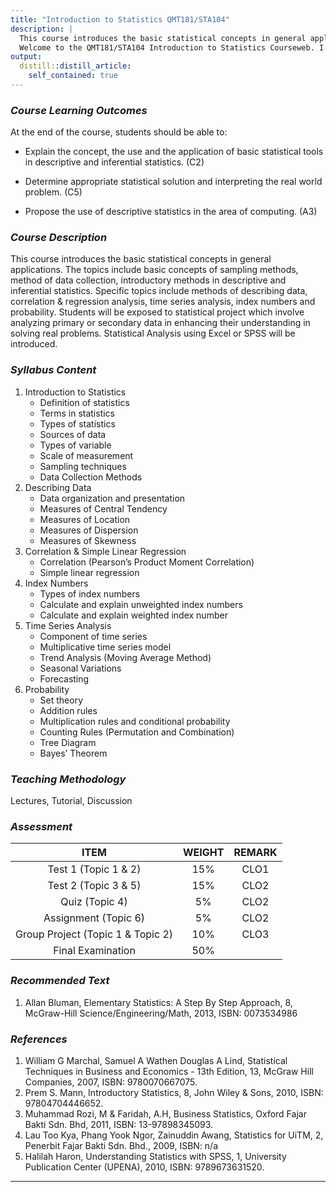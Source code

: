 ```yaml
---
title: "Introduction to Statistics QMT181/STA104"
description: |
  This course introduces the basic statistical concepts in general applications. The topics include basic concepts of sampling methods, method of data collection, introductory methods in descriptive and inferential statistics. Specific topics include methods of describing data, correlation & regression analysis, time series analysis, index numbers and probability. Students will be exposed to statistical project which involve analyzing primary or secondary data in enhancing their understanding in solving real problems. Statistical Analysis using Excel or SPSS will be introduced.  
  Welcome to the QMT181/STA104 Introduction to Statistics Courseweb. I hope you enjoy it!
output: 
  distill::distill_article:
    self_contained: true
---
```


### *Course Learning Outcomes*  

At the end of the course, students should be able to:  

- Explain the concept, the use and the application of basic statistical tools in descriptive and inferential statistics. (C2)  

- Determine appropriate statistical solution and interpreting the real world problem. (C5)  

- Propose the use of descriptive statistics in the area of computing. (A3)  

### *Course Description*  

This course introduces the basic statistical concepts in general applications. The topics include basic concepts of sampling methods, method of data collection, introductory methods in descriptive and inferential statistics. Specific topics include methods of describing data, correlation & regression analysis, time series analysis, index numbers and probability. Students will be exposed to statistical project which involve analyzing primary or secondary data in enhancing their understanding in solving real problems. Statistical Analysis using Excel or SPSS will be introduced.  

### *Syllabus Content*  

1. Introduction to Statistics  
    - Definition of statistics  
    - Terms in statistics  
    - Types of statistics  
    - Sources of data  
    - Types of variable  
    - Scale of measurement  
    - Sampling techniques  
    - Data Collection Methods  
2. Describing Data  
    - Data organization and presentation  
    - Measures of Central Tendency  
    - Measures of Location  
    - Measures of Dispersion  
    - Measures of Skewness  
3. Correlation & Simple Linear Regression  
    - Correlation (Pearson’s Product Moment Correlation)  
    - Simple linear regression  
4. Index Numbers  
    - Types of index numbers  
    - Calculate and explain unweighted index numbers  
    - Calculate and explain weighted index number  
5. Time Series Analysis  
    - Component of time series  
    - Multiplicative time series model  
    - Trend Analysis (Moving Average Method)  
    - Seasonal Variations  
    - Forecasting  
6. Probability  
    - Set theory  
    - Addition rules  
    - Multiplication rules and conditional probability  
    - Counting Rules (Permutation and Combination)  
    - Tree Diagram  
    - Bayes’ Theorem  

### *Teaching Methodology*  
Lectures, Tutorial, Discussion  

### *Assessment*  

| **ITEM**                            | **WEIGHT** | **REMARK **    |
|:-----------------------------------:|:----------:|:--------------:|
| Test 1 (Topic 1 & 2)                | 15%        | CLO1           |
| Test 2 (Topic 3 & 5)                | 15%        | CLO2           |
| Quiz (Topic 4)                      | 5%         | CLO2           |
| Assignment (Topic 6)                | 5%         | CLO2           |
| Group Project (Topic 1 & Topic 2)   | 10%        | CLO3           |
| Final Examination                   | 50%        |                |  

### *Recommended Text*  
1. Allan Bluman, Elementary Statistics: A Step By Step Approach, 8, McGraw-Hill Science/Engineering/Math, 2013, ISBN: 0073534986  

### *References*  
1. William G Marchal, Samuel A Wathen Douglas A Lind, Statistical Techniques in Business and Economics - 13th Edition, 13, McGraw Hill Companies, 2007, ISBN: 9780070667075.  
2. Prem S. Mann, Introductory Statistics, 8, John Wiley & Sons, 2010, ISBN: 97804704446652.  
3. Muhammad Rozi, M & Faridah, A.H, Business Statistics, Oxford Fajar Bakti Sdn. Bhd, 2011, ISBN: 13-97898345093. 
4. Lau Too Kya, Phang Yook Ngor, Zainuddin Awang, Statistics for UiTM, 2, Penerbit Fajar Bakti Sdn. Bhd., 2009, ISBN: n/a  
5. Halilah Haron, Understanding Statistics with SPSS, 1, University Publication Center (UPENA), 2010, ISBN: 9789673631520.  

***  
